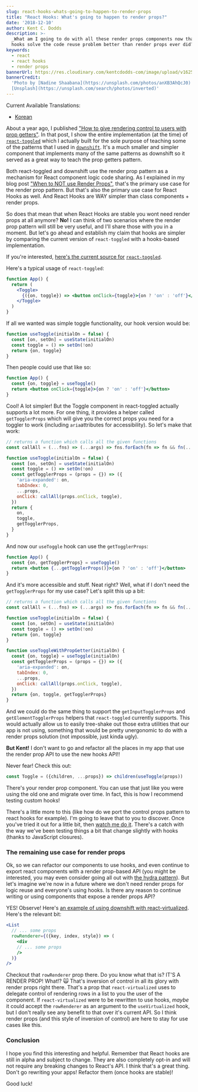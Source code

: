 ```yaml
---
slug: react-hooks-whats-going-to-happen-to-render-props
title: "React Hooks: What's going to happen to render props?"
date: '2018-12-10'
author: Kent C. Dodds
description: >-
  _What am I going to do with all these render props components now that react
  hooks solve the code reuse problem better than render props ever did?_
keywords:
  - react
  - react hooks
  - render props
bannerUrl: https://res.cloudinary.com/kentcdodds-com/image/upload/v1625033277/kentcdodds.com/content/blog/react-hooks-whats-going-to-happen-to-render-props/banner.jpg
bannerCredit:
  'Photo by [Nadine Shaabana](https://unsplash.com/photos/anXB3AhQcJ0) on
  [Unsplash](https://unsplash.com/search/photos/inverted)'
---
```


Current Available Translations:

- [Korean](https://edykim.com/ko/post/react-hooks-whats-going-to-happen-to-render-props)

About a year ago, I published
["How to give rendering control to users with prop getters"](/blog/how-to-give-rendering-control-to-users-with-prop-getters).
In that post, I show the entire implementation (at the time) of
[`react-toggled`](https://github.com/kentcdodds/react-toggled) which I actually
built for the sole purpose of teaching some of the patterns that I used in
[`downshift`](https://github.com/downshift-js/downshift). It's a much smaller
and simpler component that implements many of the same patterns as downshift so
it served as a great way to teach the prop getters pattern.

Both react-toggled and downshift use the render prop pattern as a mechanism for
React component logic code sharing. As I explained in my blog post
["When to NOT use Render Props"](/blog/when-to-not-use-render-props), that's the
primary use case for the render prop pattern. But that's also the primary use
case for React Hooks as well. And React Hooks are WAY simpler than class
components + render props.

So does that mean that when React Hooks are stable you wont need render props at
all anymore? **No!** I can think of two scenarios where the render prop pattern
will still be very useful, and I'll share those with you in a moment. But let's
go ahead and establish my claim that hooks are simpler by comparing the current
version of `react-toggled` with a hooks-based implementation.

If you're interested,
[here's the current source for](https://github.com/kentcdodds/react-toggled/blob/8452a1f2a4ec7b64588cd8c9812e0faf8deb0271/src/index.js)
[`react-toggled`](https://github.com/kentcdodds/react-toggled/blob/8452a1f2a4ec7b64588cd8c9812e0faf8deb0271/src/index.js).

Here's a typical usage of `react-toggled`:

```jsx
function App() {
  return (
    <Toggle>
      {({on, toggle}) => <button onClick={toggle}>{on ? 'on' : 'off'}</button>}
    </Toggle>
  )
}
```

If all we wanted was simple toggle functionality, our hook version would be:

```js
function useToggle(initialOn = false) {
  const [on, setOn] = useState(initialOn)
  const toggle = () => setOn(!on)
  return {on, toggle}
}
```

Then people could use that like so:

```jsx
function App() {
  const {on, toggle} = useToggle()
  return <button onClick={toggle}>{on ? 'on' : 'off'}</button>
}
```

Cool! A lot simpler! But the Toggle component in react-toggled actually supports
a lot more. For one thing, it provides a helper called `getTogglerProps` which
will give you the correct props you need for a toggler to work (including
`aria`attributes for accessibility). So let's make that work:

```js
// returns a function which calls all the given functions
const callAll = (...fns) => (...args) => fns.forEach(fn => fn && fn(...args))

function useToggle(initialOn = false) {
  const [on, setOn] = useState(initialOn)
  const toggle = () => setOn(!on)
  const getTogglerProps = (props = {}) => ({
    'aria-expanded': on,
    tabIndex: 0,
    ...props,
    onClick: callAll(props.onClick, toggle),
  })
  return {
    on,
    toggle,
    getTogglerProps,
  }
}
```

And now our `useToggle` hook can use the `getTogglerProps`:

```jsx
function App() {
  const {on, getTogglerProps} = useToggle()
  return <button {...getTogglerProps()}>{on ? 'on' : 'off'}</button>
}
```

And it's more accessible and stuff. Neat right? Well, what if I don't need the
`getTogglerProps` for my use case? Let's split this up a bit:

```js
// returns a function which calls all the given functions
const callAll = (...fns) => (...args) => fns.forEach(fn => fn && fn(...args))

function useToggle(initialOn = false) {
  const [on, setOn] = useState(initialOn)
  const toggle = () => setOn(!on)
  return {on, toggle}
}

function useToggleWithPropGetter(initialOn) {
  const {on, toggle} = useToggle(initialOn)
  const getTogglerProps = (props = {}) => ({
    'aria-expanded': on,
    tabIndex: 0,
    ...props,
    onClick: callAll(props.onClick, toggle),
  })
  return {on, toggle, getTogglerProps}
}
```

And we could do the same thing to support the `getInputTogglerProps` and
`getElementTogglerProps` helpers that `react-toggled` currently supports. This
would actually allow us to easily tree-shake out those extra utilities that our
app is not using, something that would be pretty unergonomic to do with a render
props solution (not impossible, just kinda ugly).

**But Kent!** I don't want to go and refactor all the places in my app that use
the render prop API to use the new hooks API!!

Never fear! Check this out:

```js
const Toggle = ({children, ...props}) => children(useToggle(props))
```

There's your render prop component. You can use that just like you were using
the old one and migrate over time. In fact, this is how I recommend testing
custom hooks!

There's a little more to this (like how do we port the control props pattern to
react hooks for example). I'm going to leave that to you to discover. Once
you've tried it out for a little bit, then
[watch me do it](https://youtu.be/_eVyLVFlSQk?list=PLV5CVI1eNcJgCrPH_e6d57KRUTiDZgs0u).
There's a catch with the way we've been testing things a bit that change
slightly with hooks (thanks to JavaScript closures).

### The remaining use case for render props

Ok, so we can refactor our components to use hooks, and even continue to export
react components with a render prop-based API (you might be interested, you may
even consider going all out with
[the hydra pattern](https://americanexpress.io/hydra)). But let's imagine we're
now in a future where we don't need render props for logic reuse and everyone's
using hooks. Is there any reason to continue writing or using components that
expose a render props API?

YES! Observe! Here's
[an example of using downshift with react-virtualized](https://github.com/downshift-js/downshift/blob/9b3467dce2be59832765277570857de5679d8392/stories/examples/windowing-with-react-virtualized.js).
Here's the relevant bit:

```jsx
<List
  // ... some props
  rowRenderer={({key, index, style}) => (
    <div
    // ... some props
    />
  )}
/>
```

Checkout that `rowRenderer` prop there. Do you know what that is? IT'S A RENDER
PROP! What!? 🙀 That's inversion of control in all its glory with render props
right there. That's a prop that `react-virtualized` uses to delegate control of
rendering rows in a list to you the user of the component. If
`react-virtualized` were to be rewritten to use hooks, _maybe_ it could accept
the `rowRenderer` as an argument to the `useVirtualized` hook, but I don't
really see any benefit to that over it's current API. So I think render props
(and this style of inversion of control) are here to stay for use cases like
this.

### Conclusion

I hope you find this interesting and helpful. Remember that React hooks are
still in alpha and subject to change. They are also completely opt-in and will
not require any breaking changes to React's API. I think that's a great thing.
Don't go rewriting your apps! Refactor them (once hooks are stable)!

Good luck!
